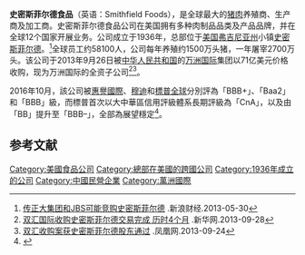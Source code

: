 {{expand|time=2015-09-29T11:04:38+00:00}}

{{Infobox company
| name             = Smithfield Foods, Inc.
| logo             = Smithfield Foods logo.svg
| type             = [[私营公司|私营公司]]
| industry         = 肉类加工
| foundation       = 1936：Smithfield Packing Company
| founders         = Joseph W. Luter, Sr.<br />Joseph W. Luter, Jr.
| location         = 200 Commerce Street, Smithfield, Virginia
| area_served      = 全球
| key_people       =
| products         = 猪肉产品
| brands           = Cook's, Eckrich, Gwaltney, John Morrell, Krakus, Smithfield...
| production
| num_employees    = 50,200（2016）
| parent           = [[万洲国际|万洲国际]]<ref name=AboutWHGroup>{{cite web |title=About Us: Company Operations|url=http://www.wh-group.com/en/about/operations.php |publisher=W H Group |archive-url=https://archive.today/20190427200558/http://www.wh-group.com/en/about/operations.php |archive-date=27 April 2019}}</ref>
| location_country =
| homepage         = {{URL|www.smithfieldfoods.com}}
}}

'''史密斯菲尔德食品'''（英语：Smithfield Foods），是全球最大的[[猪肉|猪肉]]养殖商、生产商及加工商。史密斯菲尔德食品公司在美国拥有多种肉制品品类及产品品牌，并在全球12个国家开展业务。公司成立于1936年，总部位于[[美国|美国]][[弗吉尼亚州|弗吉尼亚州]]小镇[[史密斯菲尔德_(弗吉尼亚州)|史密斯菲尔德]]。<ref>[http://finance.sina.com.cn/360desktop/stock/hkstock/hkstocknews/20130530/114615640403.shtml 传正大集团和JBS可能竞购史密斯菲尔德] {{Wayback|url=http://finance.sina.com.cn/360desktop/stock/hkstock/hkstocknews/20130530/114615640403.shtml |date=20200820183922 }}.新浪财经.2013-05-30</ref>全球员工约58100人，公司每年养殖约1500万头猪，一年屠宰2700万头。该公司于2013年9月26日被[[中华人民共和国|中华人民共和国]]的[[萬洲國際有限公司|万洲国际]]集团以71亿美元价格收购，现为万洲国际的全资子公司<ref>[http://news.xinhuanet.com/food/2013-09/28/c_125463488.htm 双汇国际收购史密斯菲尔德交易完成 历时4个月] {{Wayback|url=http://news.xinhuanet.com/food/2013-09/28/c_125463488.htm |date=20151003041703 }}.新华网.2013-09-28</ref><ref>[http://finance.ifeng.com/a/20130924/10749541_0.shtml 双汇收购案获史密斯菲尔德股东通过] {{Wayback|url=http://finance.ifeng.com/a/20130924/10749541_0.shtml |date=20200202080345 }}.凤凰网.2013-09-24</ref>。

2016年10月，該公司被[[惠譽國際|惠譽國際]]、[[穆迪|穆迪]]和[[標普全球|標普全球]]分別評為「BBB+」、「Baa2」和「BBB」級，而標普首次以大中華區信用評級體系長期評級為「CnA」，以及由「BB」提升至「BBB–」，全部為展望穩定<REF>
{{Cite web |url=http://www.hkexnews.hk/listedco/listconews/sehk/2016/1012/LTN20161012032_C.pdf |title=自願公告 萬洲國際有限公司首次獲授評級 及 史密斯菲爾德評級提升 |access-date=2016-10-12 |archive-date=2017-03-05 |archive-url=https://web.archive.org/web/20170305062718/http://www.hkexnews.hk/listedco/listconews/sehk/2016/1012/LTN20161012032_C.pdf |dead-url=no }}
</REF>。

== 参考文献 ==
{{Reflist}}

{{Authority control}}
[[Category:美國食品公司|Category:美國食品公司]]
[[Category:總部在美國的跨國公司|Category:總部在美國的跨國公司]]
[[Category:1936年成立的公司|Category:1936年成立的公司]]
[[Category:中國民營企業|Category:中國民營企業]]
[[Category:萬洲國際|Category:萬洲國際]]
